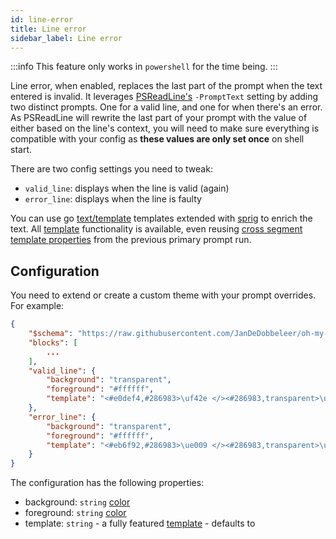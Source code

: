 ```yaml
---
id: line-error
title: Line error
sidebar_label: Line error
---
```


:::info
This feature only works in `powershell` for the time being.
:::

Line error, when enabled, replaces the last part of the prompt when the text entered is invalid. It leverages
[PSReadLine's][psreadline] `-PromptText` setting by adding two distinct prompts. One for a valid line,
and one for when there's an error. As PSReadLine will rewrite the last part of
your prompt with the value of either based on the line's context, you will need to make sure everything
is compatible with your config as **these values are only set once** on shell start.

There are two config settings you need to tweak:

- `valid_line`:  displays when the line is valid (again)
- `error_line`:  displays when the line is faulty

You can use go [text/template][go-text-template] templates extended with [sprig][sprig] to enrich the text.
All [template][templates] functionality is available, even reusing [cross segment template properties][cstp] from
the previous primary prompt run.

## Configuration

You need to extend or create a custom theme with your prompt overrides. For example:

```json
{
    "$schema": "https://raw.githubusercontent.com/JanDeDobbeleer/oh-my-posh/main/themes/schema.json",
    "blocks": [
        ...
    ],
    "valid_line": {
        "background": "transparent",
        "foreground": "#ffffff",
        "template": "<#e0def4,#286983>\uf42e </><#286983,transparent>\ue0b4</> "
    },
    "error_line": {
        "background": "transparent",
        "foreground": "#ffffff",
        "template": "<#eb6f92,#286983>\ue009 </><#286983,transparent>\ue0b4</> "
    }
}
```

The configuration has the following properties:

- background: `string` [color][colors]
- foreground: `string` [color][colors]
- template: `string` - a fully featured [template][templates] - defaults to ` `

[colors]: /docs/configuration/colors
[go-text-template]: https://golang.org/pkg/text/template/
[sprig]: https://masterminds.github.io/sprig/
[console-title]: /docs/configuration/title#console-title-template
[psreadline]: https://github.com/PowerShell/PSReadLine
[templates]: /docs/configuration/templates
[cstp]: /docs/configuration/templates#cross-segment-template-properties
